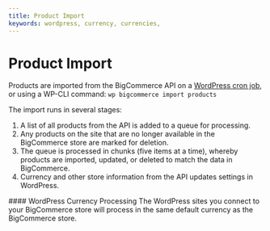 ```yaml
---
title: Product Import
keywords: wordpress, currency, currencies, 
---
```


# Product Import

Products are imported from the BigCommerce API on a [WordPress cron job](https://developer.wordpress.org/plugins/cron/), or using a WP-CLI command: `wp bigcommerce import products`

The import runs in several stages:

1. A list of all products from the API is added to a queue for processing.
2. Any products on the site that are no longer available in the BigCommerce store are marked for deletion.
3. The queue is processed in chunks (five items at a time), whereby products are imported, updated, or deleted to match the data in BigCommerce.
4. Currency and other store information from the API updates settings in WordPress.

<Callout type="info">
  #### WordPress Currency Processing
  The WordPress sites you connect to your BigCommerce store will process in the same default currency as the BigCommerce store.
</Callout>

